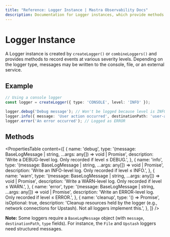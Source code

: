 ```yaml
---
title: "Reference: Logger Instance | Mastra Observability Docs"
description: Documentation for Logger instances, which provide methods to record events at various severity levels.
---
```


# Logger Instance

A Logger instance is created by `createLogger()` or `combineLoggers()` and provides methods to record events at various severity levels. Depending on the logger type, messages may be written to the console, file, or an external service.

## Example

```typescript showLineNumbers copy
// Using a console logger
const logger = createLogger({ type: 'CONSOLE', level: 'INFO' });

logger.debug('Debug message'); // Won't be logged because level is INFO
logger.info({ message: 'User action occurred', destinationPath: 'user-actions', type: 'AGENT' }); // Logged
logger.error('An error occurred'); // Logged as ERROR
```

## Methods

<PropertiesTable
  content={[
    {
      name: 'debug',
      type: '(message: BaseLogMessage | string, ...args: any[]) => void | Promise<void>',
      description: 'Write a DEBUG-level log. Only recorded if level ≤ DEBUG.',
    },
    {
      name: 'info',
      type: '(message: BaseLogMessage | string, ...args: any[]) => void | Promise<void>',
      description: 'Write an INFO-level log. Only recorded if level ≤ INFO.',
    },
    {
      name: 'warn',
      type: '(message: BaseLogMessage | string, ...args: any[]) => void | Promise<void>',
      description: 'Write a WARN-level log. Only recorded if level ≤ WARN.',
    },
    {
      name: 'error',
      type: '(message: BaseLogMessage | string, ...args: any[]) => void | Promise<void>',
      description: 'Write an ERROR-level log. Only recorded if level ≤ ERROR.',
    },
    {
      name: 'cleanup',
      type: '() => Promise<void>',
      isOptional: true,
      description:
        'Cleanup resources held by the logger (e.g., network connections for Upstash). Not all loggers implement this.',
    },
  ]}
/>

**Note:** Some loggers require a `BaseLogMessage` object (with `message`, `destinationPath`, `type` fields). For instance, the `File` and `Upstash` loggers need structured messages.
